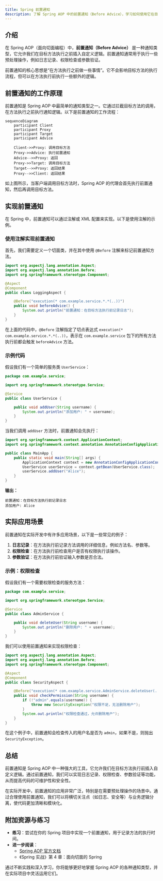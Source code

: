 ```yaml
---
title: Spring 前置通知
description: 了解 Spring AOP 中的前置通知（Before Advice），学习如何使用它在目标方法执行前执行特定逻辑。
---
```


## 介绍

在 Spring AOP（面向切面编程）中，**前置通知（Before Advice）** 是一种通知类型，它允许我们在目标方法执行之前插入自定义逻辑。前置通知通常用于执行一些预处理操作，例如日志记录、权限检查或参数验证。

前置通知的核心思想是“在方法执行之前做一些事情”。它不会影响目标方法的执行流程，但可以在方法执行前执行一些额外的逻辑。

## 前置通知的工作原理

前置通知是 Spring AOP 中最简单的通知类型之一。它通过拦截目标方法的调用，在方法执行之前执行通知逻辑。以下是前置通知的工作流程：

```mermaid
sequenceDiagram
    participant Client
    participant Proxy
    participant Target
    participant Advice

    Client->>Proxy: 调用目标方法
    Proxy->>Advice: 执行前置通知
    Advice-->>Proxy: 返回
    Proxy->>Target: 调用目标方法
    Target-->>Proxy: 返回结果
    Proxy-->>Client: 返回结果
```

如上图所示，当客户端调用目标方法时，Spring AOP 的代理会首先执行前置通知，然后再调用目标方法。

## 实现前置通知

在 Spring 中，前置通知可以通过注解或 XML 配置来实现。以下是使用注解的示例。

### 使用注解实现前置通知

首先，我们需要定义一个切面类，并在其中使用 `@Before` 注解来标记前置通知方法。

```java
import org.aspectj.lang.annotation.Aspect;
import org.aspectj.lang.annotation.Before;
import org.springframework.stereotype.Component;

@Aspect
@Component
public class LoggingAspect {

    @Before("execution(* com.example.service.*.*(..))")
    public void beforeAdvice() {
        System.out.println("前置通知：在目标方法执行前记录日志");
    }
}
```

在上面的代码中，`@Before` 注解指定了切点表达式 `execution(* com.example.service.*.*(..))`，表示在 `com.example.service` 包下的所有方法执行前都会触发 `beforeAdvice` 方法。

### 示例代码

假设我们有一个简单的服务类 `UserService`：

```java
package com.example.service;

import org.springframework.stereotype.Service;

@Service
public class UserService {

    public void addUser(String username) {
        System.out.println("添加用户: " + username);
    }
}
```

当我们调用 `addUser` 方法时，前置通知会先执行：

```java
import org.springframework.context.ApplicationContext;
import org.springframework.context.annotation.AnnotationConfigApplicationContext;

public class MainApp {
    public static void main(String[] args) {
        ApplicationContext context = new AnnotationConfigApplicationContext(AppConfig.class);
        UserService userService = context.getBean(UserService.class);
        userService.addUser("Alice");
    }
}
```

**输出：**

```
前置通知：在目标方法执行前记录日志
添加用户: Alice
```

## 实际应用场景

前置通知在实际开发中有许多应用场景，以下是一些常见的例子：

1. **日志记录**：在方法执行前记录方法调用的详细信息，例如方法名、参数等。
2. **权限检查**：在方法执行前检查用户是否有权限执行该操作。
3. **参数验证**：在方法执行前验证输入参数是否合法。

### 示例：权限检查

假设我们有一个需要权限检查的服务方法：

```java
package com.example.service;

import org.springframework.stereotype.Service;

@Service
public class AdminService {

    public void deleteUser(String username) {
        System.out.println("删除用户: " + username);
    }
}
```

我们可以使用前置通知来实现权限检查：

```java
import org.aspectj.lang.annotation.Aspect;
import org.aspectj.lang.annotation.Before;
import org.springframework.stereotype.Component;

@Aspect
@Component
public class SecurityAspect {

    @Before("execution(* com.example.service.AdminService.deleteUser(..)) && args(username)")
    public void checkPermission(String username) {
        if (!"admin".equals(username)) {
            throw new SecurityException("权限不足，无法删除用户");
        }
        System.out.println("权限检查通过，允许删除用户");
    }
}
```

在这个例子中，前置通知会检查传入的用户名是否为 `admin`，如果不是，则抛出 `SecurityException`。

## 总结

前置通知是 Spring AOP 中一种强大的工具，它允许我们在目标方法执行前插入自定义逻辑。通过前置通知，我们可以实现日志记录、权限检查、参数验证等功能，从而提高代码的可维护性和安全性。

在实际开发中，前置通知的应用非常广泛，特别是在需要预处理操作的场景中。通过合理使用前置通知，我们可以将横切关注点（如日志、安全等）与业务逻辑分离，使代码更加清晰和模块化。

## 附加资源与练习

- **练习**：尝试在你的 Spring 项目中实现一个前置通知，用于记录方法的执行时间。
- **进一步阅读**：
  - [Spring AOP 官方文档](https://docs.spring.io/spring-framework/docs/current/reference/html/core.html#aop)
  - 《Spring 实战》第 4 章：面向切面的 Spring

通过不断实践和深入学习，你将能够更好地掌握 Spring AOP 的各种通知类型，并在实际项目中灵活运用它们。